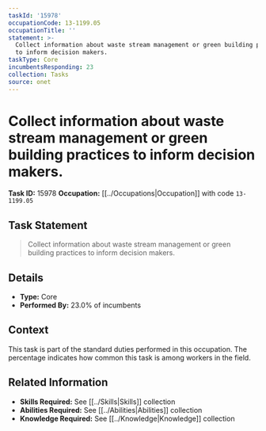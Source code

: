 ```yaml
---
taskId: '15978'
occupationCode: 13-1199.05
occupationTitle: ''
statement: >-
  Collect information about waste stream management or green building practices
  to inform decision makers.
taskType: Core
incumbentsResponding: 23
collection: Tasks
source: onet
---
```

# Collect information about waste stream management or green building practices to inform decision makers.

**Task ID:** 15978
**Occupation:** [[../Occupations|Occupation]] with code `13-1199.05`

## Task Statement

> Collect information about waste stream management or green building practices to inform decision makers.

## Details

- **Type:** Core
- **Performed By:** 23.0% of incumbents

## Context

This task is part of the standard duties performed in this occupation. The percentage indicates how common this task is among workers in the field.

## Related Information

- **Skills Required:** See [[../Skills|Skills]] collection
- **Abilities Required:** See [[../Abilities|Abilities]] collection
- **Knowledge Required:** See [[../Knowledge|Knowledge]] collection
